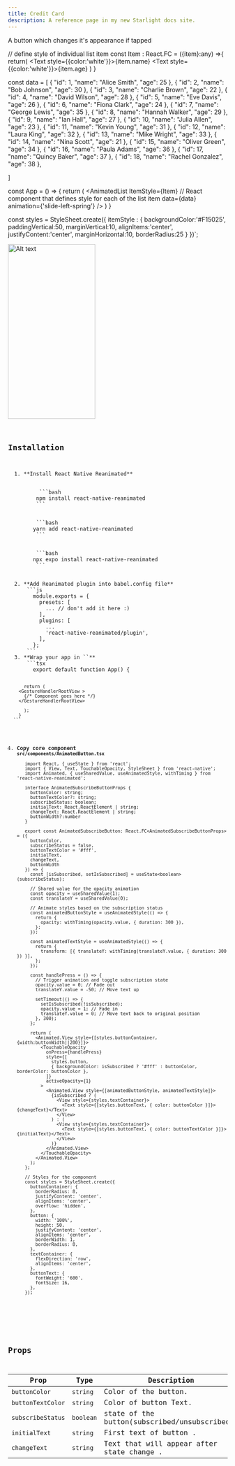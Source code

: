 ```yaml
---
title: Credit Card
description: A reference page in my new Starlight docs site.
---
```


A button which changes it's appearance if tapped






// define style of individual list item
const Item : React.FC = ({item}:any) =>{
  return(
    <View style={styles.itemStyle}>
    <Text style={{color:'white'}}>{item.name}</Text>
    <Text style={{color:'white'}}>{item.age}</Text>
    </View>
  )
  }
  
  const data = [
    { "id": 1, "name": "Alice Smith", "age": 25 },
    { "id": 2, "name": "Bob Johnson", "age": 30 },
    { "id": 3, "name": "Charlie Brown", "age": 22 },
    { "id": 4, "name": "David Wilson", "age": 28 },
    { "id": 5, "name": "Eve Davis", "age": 26 },
    { "id": 6, "name": "Fiona Clark", "age": 24 },
    { "id": 7, "name": "George Lewis", "age": 35 },
    { "id": 8, "name": "Hannah Walker", "age": 29 },
    { "id": 9, "name": "Ian Hall", "age": 27 },
    { "id": 10, "name": "Julia Allen", "age": 23 },
    { "id": 11, "name": "Kevin Young", "age": 31 },
    { "id": 12, "name": "Laura King", "age": 32 },
    { "id": 13, "name": "Mike Wright", "age": 33 },
    { "id": 14, "name": "Nina Scott", "age": 21 },
    { "id": 15, "name": "Oliver Green", "age": 34 },
    { "id": 16, "name": "Paula Adams", "age": 36 },
    { "id": 17, "name": "Quincy Baker", "age": 37 },
    { "id": 18, "name": "Rachel Gonzalez", "age": 38 },

  ]
  
const App = () => {
  return (
    <AnimatedList
    ItemStyle={Item} // React component that defines style for each of the list item
    data={data}
    animation={'slide-left-spring'}
    />
  )
}


const styles = StyleSheet.create({
  itemStyle : {
    backgroundColor:'#F15025',
    paddingVertical:50,
    marginVertical:10,
    alignItems:'center',
    justifyContent:'center',
    marginHorizontal:10,
    borderRadius:25
  }
})`;

<Tabs>
  <TabItem label="Preview"><img src="https://i.ibb.co/GsSFXyz/Animated-Listt-ezgif-com-video-to-webp-converter-1.webp" alt="Alt text" height="400" width="200" 
  style={{ display: 'block', margin: '0 auto' }}/>
</TabItem>
  <TabItem label="Code"><Code code={exampleCode} lang="js" title={fileName} mark={highlights} /></TabItem>
</Tabs>

## Installation


<Steps>
  1. **Install React Native Reanimated**
     <Tabs>
       <TabItem label="NPM">
          ```bash
         npm install react-native-reanimated
         ```
       </TabItem>
       <TabItem label="YARN">
         ```bash
        yarn add react-native-reanimated
         ```
       </TabItem>
       <TabItem label="EXPO">
         ```bash
        npx expo install react-native-reanimated
         ```
       </TabItem>
     </Tabs>
  2. **Add Reanimated plugin into babel.config file**
      ```js
        module.exports = {
          presets: [
            ... // don't add it here :)
          ],
          plugins: [
            ...
            'react-native-reanimated/plugin',
          ],
        };
      ```
  3. **Wrap your app in `<GestureHandlerRootView>`**
      ```tsx
        export default function App() {

          return (            
        <GestureHandlerRootView >
          {/* Component goes here */}
        </GestureHandlerRootView>

          );
        }
      ```

  4. **Copy core component `src/components/AnimatedButton.tsx`**
     ```tsx
        import React, { useState } from 'react';
        import { View, Text, TouchableOpacity, StyleSheet } from 'react-native';
        import Animated, { useSharedValue, useAnimatedStyle, withTiming } from 'react-native-reanimated';

        interface AnimatedSubscribeButtonProps {
          buttonColor: string;
          buttonTextColor?: string;
          subscribeStatus: boolean;
          initialText: React.ReactElement | string;
          changeText: React.ReactElement | string;
          buttonWidth?:number
        }

        export const AnimatedSubscribeButton: React.FC<AnimatedSubscribeButtonProps> = ({
          buttonColor,
          subscribeStatus = false,
          buttonTextColor = '#fff',
          initialText,
          changeText,
          buttonWidth
        }) => {
          const [isSubscribed, setIsSubscribed] = useState<boolean>(subscribeStatus);

          // Shared value for the opacity animation
          const opacity = useSharedValue(1);
          const translateY = useSharedValue(0);

          // Animate styles based on the subscription status
          const animatedButtonStyle = useAnimatedStyle(() => {
            return {
              opacity: withTiming(opacity.value, { duration: 300 }),
            };
          });

          const animatedTextStyle = useAnimatedStyle(() => {
            return {
              transform: [{ translateY: withTiming(translateY.value, { duration: 300 }) }],
            };
          });

          const handlePress = () => {
            // Trigger animation and toggle subscription state
            opacity.value = 0; // Fade out
            translateY.value = -50; // Move text up

            setTimeout(() => {
              setIsSubscribed(!isSubscribed);
              opacity.value = 1; // Fade in
              translateY.value = 0; // Move text back to original position
            }, 300);
          };

          return (
            <Animated.View style={[styles.buttonContainer,{width:buttonWidth||200}]}>
              <TouchableOpacity
                onPress={handlePress}
                style={[
                  styles.button,
                  { backgroundColor: isSubscribed ? '#fff' : buttonColor, borderColor: buttonColor },
                ]}
                activeOpacity={1}
              >
                <Animated.View style={[animatedButtonStyle, animatedTextStyle]}>
                  {isSubscribed ? (
                    <View style={styles.textContainer}>
                      <Text style={[styles.buttonText, { color: buttonColor }]}>{changeText}</Text>
                    </View>
                  ) : (
                    <View style={styles.textContainer}>
                      <Text style={[styles.buttonText, { color: buttonTextColor }]}>{initialText}</Text>
                    </View>
                  )}
                </Animated.View>
              </TouchableOpacity>
            </Animated.View>
          );
        };

        // Styles for the component
        const styles = StyleSheet.create({
          buttonContainer: {
            borderRadius: 8,
            justifyContent: 'center',
            alignItems: 'center',
            overflow: 'hidden',
          },
          button: {
            width: '100%',
            height: 50,
            justifyContent: 'center',
            alignItems: 'center',
            borderWidth: 1,
            borderRadius: 8,
          },
          textContainer: {
            flexDirection: 'row',
            alignItems: 'center',
          },
          buttonText: {
            fontWeight: '600',
            fontSize: 16,
          },
        });


     ```
    
</Steps>

 


## Props

| Prop      | Type     | Description                          |
|-------------|----------|--------------------------------------|
| `buttonColor`| `string` | Color of the button.    |
| `buttonTextColor`| `string` | Color of button Text.      |
| `subscribeStatus`| `boolean`| state of the button(subscribed/unsubscribed).       |
| `initialText`| `string` | First text of button .|
| `changeText`| `string` | Text that will appear after state change .|

